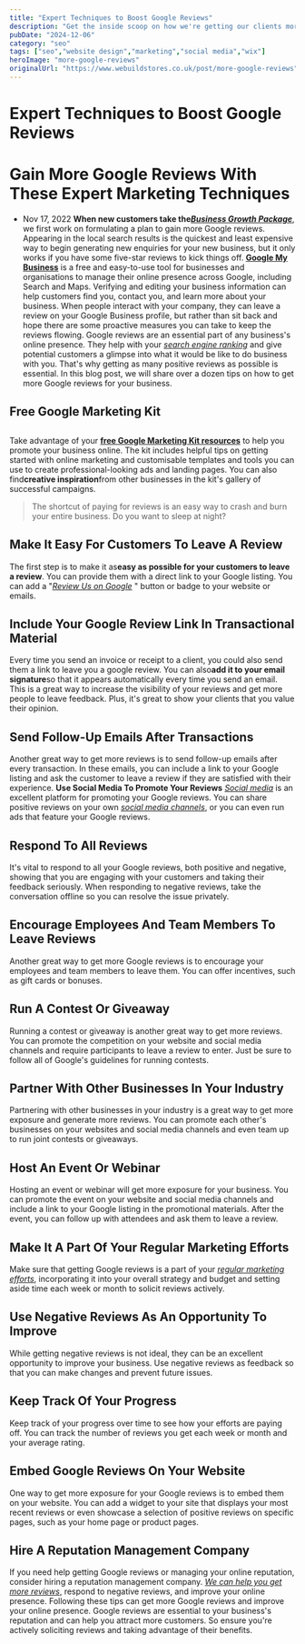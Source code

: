 ```yaml
---
title: "Expert Techniques to Boost Google Reviews"
description: "Get the inside scoop on how we're getting our clients more Google reviews, and start generating more enquires for your new business today!"
pubDate: "2024-12-06"
category: "seo"
tags: ["seo","website design","marketing","social media","wix"]
heroImage: "more-google-reviews"
originalUrl: "https://www.webuildstores.co.uk/post/more-google-reviews"
---
```



# Expert Techniques to Boost Google Reviews

<BlogHeroImage src={heroImage} alt="Expert Techniques to Boost Google Reviews" />

# Gain More Google Reviews With These Expert Marketing Techniques
 * Nov 17, 2022
**When new customers take the**[**_Business Growth Package_**](https://www.webuildstores.co.uk/business-growth-package), we first work on formulating a plan to gain more Google reviews. Appearing in the local search results is the quickest and least expensive way to begin generating new enquiries for your new business, but it only works if you have some five-star reviews to kick things off.
[**Google My Business**](https://business.google.com/) is a free and easy-to-use tool for businesses and organisations to manage their online presence across Google, including Search and Maps. Verifying and editing your business information can help customers find you, contact you, and learn more about your business.
When people interact with your company, they can leave a review on your Google Business profile, but rather than sit back and hope there are some proactive measures you can take to keep the reviews flowing.
Google reviews are an essential part of any business's online presence. They help with your [_search engine ranking_](https://www.webuildstores.co.uk/seo-copywriting) and give potential customers a glimpse into what it would be like to do business with you. That's why getting as many positive reviews as possible is essential. In this blog post, we will share over a dozen tips on how to get more Google reviews for your business.
## Free Google Marketing Kit
##
Take advantage of your [**free Google Marketing Kit resources**](https://marketingkit.withgoogle.com/) to help you promote your business online. The kit includes helpful tips on getting started with online marketing and customisable templates and tools you can use to create professional-looking ads and landing pages.
You can also find**creative inspiration**from other businesses in the kit's gallery of successful campaigns.
> The shortcut of paying for reviews is an easy way to crash and burn your entire business. Do you want to sleep at night?
>
## Make It Easy For Customers To Leave A Review
The first step is to make it as**easy as possible for your customers to leave a review**. You can provide them with a direct link to your Google listing. You can add a "[_Review Us on Google_](https://g.page/r/CdtWUOoNXVooEB0/review) " button or badge to your website or emails.
## Include Your Google Review Link In Transactional Material
Every time you send an invoice or receipt to a client, you could also send them a link to leave you a google review.
You can also**add it to your email signature**so that it appears automatically every time you send an email. This is a great way to increase the visibility of your reviews and get more people to leave feedback. Plus, it's great to show your clients that you value their opinion.
## Send Follow-Up Emails After Transactions
Another great way to get more reviews is to send follow-up emails after every transaction. In these emails, you can include a link to your Google listing and ask the customer to leave a review if they are satisfied with their experience.
**Use Social Media To Promote Your Reviews**
[_Social media_](https://www.webuildstores.co.uk/post/what-is-social-media-marketing) is an excellent platform for promoting your Google reviews. You can share positive reviews on your own [_social media channels_](https://www.webuildstores.co.uk/social-media-plans), or you can even run ads that feature your Google reviews.
## Respond To All Reviews
It's vital to respond to all your Google reviews, both positive and negative, showing that you are engaging with your customers and taking their feedback seriously. When responding to negative reviews, take the conversation offline so you can resolve the issue privately.
## Encourage Employees And Team Members To Leave Reviews
Another great way to get more Google reviews is to encourage your employees and team members to leave them. You can offer incentives, such as gift cards or bonuses.
## Run A Contest Or Giveaway
Running a contest or giveaway is another great way to get more reviews. You can promote the competition on your website and social media channels and require participants to leave a review to enter. Just be sure to follow all of Google's guidelines for running contests.
## Partner With Other Businesses In Your Industry
Partnering with other businesses in your industry is a great way to get more exposure and generate more reviews. You can promote each other's businesses on your websites and social media channels and even team up to run joint contests or giveaways.
## Host An Event Or Webinar
Hosting an event or webinar will get more exposure for your business. You can promote the event on your website and social media channels and include a link to your Google listing in the promotional materials. After the event, you can follow up with attendees and ask them to leave a review.
## Make It A Part Of Your Regular Marketing Efforts
Make sure that getting Google reviews is a part of your [_regular marketing efforts_](https://www.webuildstores.co.uk/post/10-small-business-growth-ideas-to-skyrocket-your-website-traffic), incorporating it into your overall strategy and budget and setting aside time each week or month to solicit reviews actively.
## Use Negative Reviews As An Opportunity To Improve
While getting negative reviews is not ideal, they can be an excellent opportunity to improve your business. Use negative reviews as feedback so that you can make changes and prevent future issues.
## Keep Track Of Your Progress
Keep track of your progress over time to see how your efforts are paying off. You can track the number of reviews you get each week or month and your average rating.
## Embed Google Reviews On Your Website
One way to get more exposure for your Google reviews is to embed them on your website. You can add a widget to your site that displays your most recent reviews or even showcase a selection of positive reviews on specific pages, such as your home page or product pages.
## Hire A Reputation Management Company
If you need help getting Google reviews or managing your online reputation, consider hiring a reputation management company. [_We can help you get more reviews_](https://www.webuildstores.co.uk/contact), respond to negative reviews, and improve your online presence.
Following these tips can get more Google reviews and improve your online presence. Google reviews are essential to your business's reputation and can help you attract more customers. So ensure you're actively soliciting reviews and taking advantage of their benefits.
